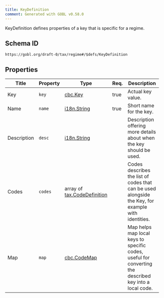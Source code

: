 ```yaml
---
title: KeyDefinition
comment: Generated with GOBL v0.58.0
---
```


KeyDefinition defines properties of a key that is specific for a regime.

## Schema ID

`https://gobl.org/draft-0/tax/regime#/$defs/KeyDefinition`

## Properties

| Title       | Property | Type                                                        | Req. | Description                                                                                            |
|-------------|----------|-------------------------------------------------------------|------|--------------------------------------------------------------------------------------------------------|
| Key         | `key`    | [cbc.Key](/draft-0/cbc/key)                                 | true | Actual key value.                                                                                      |
| Name        | `name`   | [i18n.String](/draft-0/i18n/string)                         | true | Short name for the key.                                                                                |
| Description | `desc`   | [i18n.String](/draft-0/i18n/string)                         |      | Description offering more details about when the key should be used.                                   |
| Codes       | `codes`  | array of [tax.CodeDefinition](/draft-0/tax/code_definition) |      | Codes describes the list of codes that can be used alongside the Key, for example with identities.     |
| Map         | `map`    | [cbc.CodeMap](/draft-0/cbc/code_map)                        |      | Map helps map local keys to specific codes, useful for converting the described key into a local code. |

